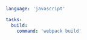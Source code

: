 ```yaml title="<project>/moon.yml" {4,5}
language: 'javascript'

tasks:
  build:
    command: 'webpack build'
```
